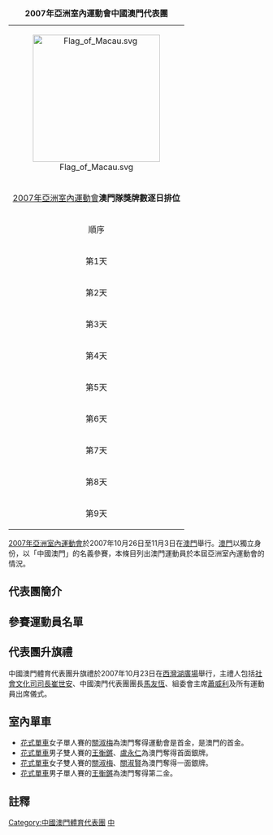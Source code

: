 {{Infobox Country Asian Games
|NOC=MAC
|year=2007
|edition=室內
|gold=3
|silver=5
|bronze=5
|rank=11
}}
{| border="1" cellpadding="2" cellspacing="0" align="right" 
|+'''2007年亞洲室內運動會中國澳門代表團'''
|- bgcolor="#efefef"
| colspan="7" align="center"|[[File:Flag_of_Macau.svg|250px]]
|- bgcolor="#efefef"
!colspan=7|[[2007年亞洲室內運動會|2007年亞洲室內運動會]]'''澳門隊獎牌數逐日排位'''
|- style="text-align:center;"
|順序
|日期
|'''位次'''
| bgcolor="gold" |金牌
| bgcolor="silver" |銀牌
| bgcolor="CC9966" |銅牌
|獎牌
|- style="text-align:center;"
|第1天
|10月26日
|'''/'''
|0
|0
|0
|0
|- style="background:#ccccff; text-align:center;"
|第2天
|27日
|'''6''' 
|2
|2
|0
|4
|- style="text-align:center;"
|第3天
|28日
|'''8'''
|2
|2
|0
|4
|- style="background:#ccccff; text-align:center;"
|第4天
|29日
|'''/'''
|0
|0
|0
|0
|- style="text-align:center;"
|第5天
|30日
|'''/'''
|0
|0
|0
|0
|- style="background:#ccccff; text-align:center;"
|第6天
|31日
|'''/'''
|0
|0
|0
|0
|- style="text-align:center;"
|第7天
|11月1日
|'''/'''
|0
|0
|0
|0
|- style="background:#ccccff; text-align:center;"
|第8天
|2日
|'''/'''
|0
|0
|0
|0
|- style="text-align:center;"
|第9天
|3日
|'''/'''
|0
|0
|0
|0

|}

[[2007年亞洲室內運動會|2007年亞洲室內運動會]]於2007年10月26日至11月3日在[[澳門|澳門]]舉行。[[澳門|澳門]]以獨立身份，以「中國澳門」的名義參賽，本條目列出澳門運動員於本屆亞洲室內運動會的情況。

== 代表團簡介 ==

== 參賽運動員名單 ==

== 代表團升旗禮 ==
中國澳門體育代表團升旗禮於2007年10月23日在[[西灣湖廣場|西灣湖廣場]]舉行，主禮人包括[[社會文化司司長|社會文化司司長]][[崔世安|崔世安]]、中國澳門代表團團長[[馬友恆|馬友恆]]、組委會主席[[蕭威利|蕭威利]]及所有運動員出席儀式。

== 室內單車 ==
*[[花式單車|花式單車]]女子單人賽的[[關淑梅|關淑梅]]為澳門奪得運動會是首金，是澳門的首金。
*[[花式單車|花式單車]]男子雙人賽的[[王衡鏘|王衡鏘]]、[[盧永仁|盧永仁]]為澳門奪得首面銀牌。
*[[花式單車|花式單車]]女子雙人賽的[[關淑梅|關淑梅]]、[[關淑賢|關淑賢]]為澳門奪得一面銀牌。
*[[花式單車|花式單車]]男子單人賽的[[王衡鏘|王衡鏘]]為澳門奪得第二金。

== 註釋 ==
<div class="references-small">
<references />
</div>

[[Category:中國澳門體育代表團|Category:中國澳門體育代表團]]
[[Category:2007年亞洲室內運動會|中]]
